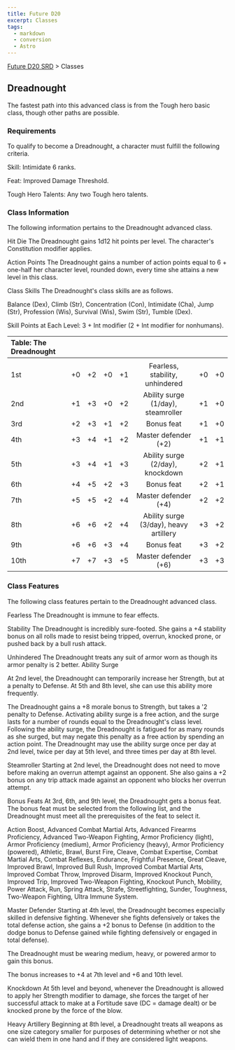 ```yaml
---
title: Future D20
excerpt: Classes
tags:
  - markdown
  - conversion
  - Astro
---
```






[Future D20 SRD]( / ) > Classes




## Dreadnought


The fastest path into this advanced class is from the Tough hero basic class, though other paths are possible.


### Requirements


To qualify to become a Dreadnought, a character must fulfill the following criteria.


Skill: Intimidate 6 ranks.


Feat: Improved Damage Threshold.


Tough Hero Talents: Any two Tough hero talents.


### Class Information


The following information pertains to the Dreadnought advanced class.


Hit Die
The Dreadnought gains 1d12 hit points per level. The character's Constitution modifier applies.


Action Points
The Dreadnought gains a number of action points equal to 6 + one-half her character level, rounded down, every time she attains a new level in this class.


Class Skills
The Dreadnought's class skills are as follows.


Balance (Dex), Climb (Str), Concentration (Con), Intimidate (Cha), Jump (Str), Profession (Wis), Survival (Wis), Swim (Str), Tumble (Dex).


Skill Points at Each Level: 3 + Int modifier (2 + Int modifier for nonhumans).


| Table: The Dreadnought |  |  |  |  |  |  |  |
| :------------------------ | :--: | :--: | :--: | :--: | :--: | :--: | --: |
|  |  |  |  |  |  |  |  |
| 1st | +0 | +2 | +0 | +1 | Fearless, stability, unhindered | +0 | +0 |
| 2nd | +1 | +3 | +0 | +2 | Ability surge (1/day), steamroller | +1 | +0 |
| 3rd | +2 | +3 | +1 | +2 | Bonus feat | +1 | +0 |
| 4th | +3 | +4 | +1 | +2 | Master defender (+2) | +1 | +1 |
| 5th | +3 | +4 | +1 | +3 | Ability surge (2/day), knockdown | +2 | +1 |
| 6th | +4 | +5 | +2 | +3 | Bonus feat | +2 | +1 |
| 7th | +5 | +5 | +2 | +4 | Master defender (+4) | +2 | +2 |
| 8th | +6 | +6 | +2 | +4 | Ability surge (3/day), heavy artillery | +3 | +2 |
| 9th | +6 | +6 | +3 | +4 | Bonus feat | +3 | +2 |
| 10th | +7 | +7 | +3 | +5 | Master defender (+6) | +3 | +3 |



### Class Features


The following class features pertain to the Dreadnought advanced class.


Fearless
The Dreadnought is immune to fear effects.


Stability
The Dreadnought is incredibly sure-footed. She gains a +4 stability bonus on all rolls made to resist being tripped, overrun, knocked prone, or pushed back by a bull rush attack.


Unhindered
The Dreadnought treats any suit of armor worn as though its armor penalty is 2 better.
Ability Surge


At 2nd level, the Dreadnought can temporarily increase her Strength, but at a penalty to Defense. At 5th and 8th level, she can use this ability more frequently.


The Dreadnought gains a +8 morale bonus to Strength, but takes a '2 penalty to Defense. Activating ability surge is a free action, and the surge lasts for a number of rounds equal to the Dreadnought's class level. Following the ability surge, the
Dreadnought is fatigued for as many rounds as she surged, but may negate this penalty as a free action by spending an action point. The Dreadnought may use the ability surge once per day at 2nd level, twice per day at 5th level, and three times per day at 8th level.


Steamroller
Starting at 2nd level, the Dreadnought does not need to move before making an overrun attempt against an opponent. She also gains a +2 bonus on any trip attack made against an opponent who blocks her overrun attempt.


Bonus Feats
At 3rd, 6th, and 9th level, the Dreadnought gets a bonus feat. The bonus feat must be selected from the following list, and the Dreadnought must meet all the prerequisites of the feat to select it.


Action Boost, Advanced Combat Martial Arts, Advanced Firearms Proficiency, Advanced Two-Weapon Fighting, Armor Proficiency (light), Armor Proficiency (medium), Armor Proficiency (heavy), Armor Proficiency (powered), Athletic, Brawl, Burst Fire, Cleave, Combat Expertise, Combat Martial Arts, Combat Reflexes, Endurance, Frightful Presence, Great Cleave, Improved Brawl, Improved Bull Rush, Improved Combat Martial Arts, Improved Combat Throw, Improved Disarm, Improved Knockout Punch, Improved Trip, Improved Two-Weapon Fighting, Knockout Punch, Mobility, Power Attack, Run, Spring Attack, Strafe, Streetfighting, Sunder, Toughness, Two-Weapon Fighting, Ultra Immune System.


Master Defender
Starting at 4th level, the Dreadnought becomes especially skilled in defensive fighting. Whenever she fights defensively or takes the total defense action, she gains a +2 bonus to Defense (in addition to the dodge bonus to Defense gained while fighting defensively or engaged in total defense).


The Dreadnought must be wearing medium, heavy, or powered armor to gain this bonus.


The bonus increases to +4 at 7th level and +6 and 10th level.


Knockdown
At 5th level and beyond, whenever the Dreadnought is allowed to apply her Strength modifier to damage, she forces the target of her successful attack to make at a Fortitude save (DC = damage dealt) or be knocked prone by the force of the blow.


Heavy Artillery
Beginning at 8th level, a Dreadnought treats all weapons as one size category smaller for purposes of determining whether or not she can wield them in one hand and if they are considered light weapons.




